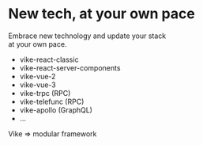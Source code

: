 
# New tech, at your own pace

Embrace new technology and  update your stack   
at your own pace.

- vike-react-classic
- vike-react-server-components
- vike-vue-2
- vike-vue-3
- vike-trpc (RPC)
- vike-telefunc (RPC)
- vike-apollo (GraphQL)
- ...

Vike => modular framework
